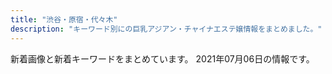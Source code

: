 ```yaml
---
title: "渋谷・原宿・代々木"
description: "キーワード別にの巨乳アジアン・チャイナエステ嬢情報をまとめました。"
---
```


新着画像と新着キーワードをまとめています。
2021年07月06日の情報です。

<DmmAffiliateIns />
<KeywordTable
  shops={
    [
    {
        "station": "JR\u6e0b\u8c37\u99c5",
        "name": "\u30a2\u30a4\u30b7\u30f3",
        "url": "http://www.aixin.co.jp/",
        "img_links": [
            "http://www.aixin.co.jp/images/staff/mirai/mirai.png",
            "http://www.aixin.co.jp/images/staff/anna/2.png",
            "http://www.aixin.co.jp/images/staff/miki/miki.jpg",
            "http://www.aixin.co.jp/images/staff/sara/1.jpg",
            "http://www.aixin.co.jp/images/price/hirou.jpg",
            "http://www.aixin.co.jp/images/costume/7.png",
            "http://www.aixin.co.jp/images/staff/mika2/1.png",
            "http://www.aixin.co.jp/images/staff/anna/1.png",
            "http://www.aixin.co.jp/images/staff/himari/himari.jpg",
            "http://www.aixin.co.jp/images/staff/ruri2/ruri2.png",
            "http://www.aixin.co.jp/images/staff/himari/1.jpg",
            "http://www.aixin.co.jp/images/staff/miharu/miharu.png",
            "http://www.aixin.co.jp/images/staff/haruka2/haruka2.png",
            "http://www.aixin.co.jp/images/staff/mika2/2.png",
            "http://www.aixin.co.jp/images/staff/eri/eri.png",
            "http://www.aixin.co.jp/images/staff/chiemi/chiemi.jpg",
            "http://www.aixin.co.jp/images/costume/6.png",
            "http://www.aixin.co.jp/images/staff/ayaka/ayaka.jpg",
            "http://www.aixin.co.jp/images/staff/yuzu/yuzu.jpg",
            "http://www.aixin.co.jp/images/map/google.png",
            "http://www.aixin.co.jp/images/costume/1.png",
            "http://www.aixin.co.jp/images/staff/miya2/miya2.jpg",
            "http://www.aixin.co.jp/images/staff/jyujyu/jyujyu.jpg",
            "http://www.aixin.co.jp/images/staff/jyujyu/1.jpg",
            "http://www.aixin.co.jp/images/costume/3.png",
            "http://www.aixin.co.jp/images/price/aroma.jpg",
            "http://www.aixin.co.jp/images/price/long.jpg",
            "http://www.aixin.co.jp/images/staff/koko/koko.png",
            "http://www.aixin.co.jp/images/staff/ran/ran.png",
            "http://www.aixin.co.jp/images/staff/ruru2/ruru2.jpg",
            "http://www.aixin.co.jp/images/top_pic/top2.jpg",
            "http://www.aixin.co.jp/images/staff/sara/sara.jpg",
            "http://www.aixin.co.jp/images/staff/rara/rara.png",
            "http://www.aixin.co.jp/images/price/tokusen.jpg",
            "http://www.aixin.co.jp/images/staff/mina/2.jpg",
            "http://www.aixin.co.jp/images/costume/2.png",
            "http://www.aixin.co.jp/images/staff/mika2/mika2.png",
            "http://www.aixin.co.jp/images/wanted/wanted.png",
            "http://www.aixin.co.jp/images/staff/aki/aki.png",
            "http://www.aixin.co.jp/images/staff/anna/anna.jpg",
            "http://www.aixin.co.jp/images/staff/akane/akane.png",
            "http://www.aixin.co.jp/images/top/top.jpg",
            "http://www.aixin.co.jp/images/staff/miki/2.jpg",
            "http://www.aixin.co.jp/images/staff/chiemi/1.jpg",
            "http://www.aixin.co.jp/images/staff/mimi2/mimi2.png",
            "http://www.aixin.co.jp/images/costume/4.png",
            "http://www.aixin.co.jp/images/staff/yui2/yui2.png",
            "http://www.aixin.co.jp/images/staff/ayaka/1.jpg",
            "http://www.aixin.co.jp/images/staff/ruru2/2.jpg"
        ],
        "keywords": {}
    },
    {
        "name": "\u6953",
        "station": "JR\u4ee3\u3005\u6728\u99c5",
        "img_links": [
            "http://www.kaede-es.club/images/staff/neinei2.jpg",
            "http://www.kaede-es.club/images/nav/nav-staff.jpg",
            "http://www.kaede-es.club/images/staff/2/hana.jpg",
            "http://www.kaede-es.club/css/2.jpeg",
            "http://www.kaede-es.club/images/staff/2/momo.jpg",
            "http://www.kaede-es.club/images/shop/DSC_0086-300x199.jpg",
            "http://www.kaede-es.club/images/t-off-ico.jpg",
            "http://www.kaede-es.club/images/nav/nav-job.jpg",
            "http://www.kaede-es.club/psd/off2-1.jpg",
            "http://www.kaede-es.club/images/staff/2/riri.jpg",
            "http://www.kaede-es.club/images/staff/2/7.jpg",
            "http://www.kaede-es.club/images/index-tiba_13.jpg",
            "http://www.kaede-es.club/images/shop/DSC_0087-221x300.jpg",
            "http://www.kaede-es.club/images/index-tiba_09.jpg",
            "http://www.kaede-es.club/images/staff/4/sati.jpg",
            "http://www.kaede-es.club/images/index-tiba_04.jpg",
            "http://www.kaede-es.club/images/staff/4/yuyu2.jpg",
            "http://www.kaede-es.club/images/nav/nav-sys.jpg",
            "http://www.kaede-es.club/images/index-tiba_02.jpg",
            "http://www.kaede-es.club/images/index-tiba_10.jpg",
            "http://www.kaede-es.club/images/staff/6.jpg",
            "http://www.kaede-es.club/images/staff/mimi.jpg",
            "http://www.kaede-es.club/images/staff/900938665947495901-225x300.jpg",
            "http://www.kaede-es.club/images/shop/DSC_0998-199x300.jpg",
            "http://www.kaede-es.club/psd/off32.jpg"
        ],
        "keywords": {},
        "url": "http://www.kaede-es.club/"
    },
    {
        "img_links": [
            "http://www.e-god.work/images/2.jpg",
            "http://www.e-god.work/images/head.jpg",
            "http://www.e-god.work/images/sys2.jpg",
            "http://www.e-god.work/images/ais.jpg",
            "http://www.e-god.work/images/line.png",
            "http://www.e-god.work/images/info.jpg",
            "http://www.e-god.work/images/interior_t.jpg",
            "http://www.e-god.work/img/koko2.jpg",
            "http://www.e-god.work/img/koko1.jpg",
            "http://www.e-god.work/images/mobile.jpg",
            "http://www.e-god.work/images/news.jpg",
            "http://www.e-god.work/img/yuki1.jpg",
            "http://www.e-god.work/images/1.jpg",
            "http://www.e-god.work/images/int2.jpg",
            "http://www.e-god.work/img/eri1.jpg",
            "http://www.e-god.work/images/sys1.jpg",
            "http://www.e-god.work/images/tel.jpg",
            "http://www.e-god.work/images/int1.jpg",
            "http://www.e-god.work/images/4.jpg",
            "http://www.e-god.work/images/staff_t.jpg",
            "http://www.e-god.work/img/zb.jpg"
        ],
        "station": "JR\u6e0b\u8c37\u99c5\u30cf\u30c1\u516c\u53e3",
        "url": "http://www.e-god.work/",
        "name": "\u30b9\u30ef\u30f3",
        "keywords": {}
    },
    {
        "img_links": [
            "http://www.ogon.work/staff/momo1.jpg",
            "http://www.ogon.work/img/contentsbottom.png",
            "http://www.ogon.work/staff/ai3.jpg",
            "http://www.ogon.work/staff/hana1.jpg",
            "http://www.ogon.work/staff/ai1.jpg",
            "http://www.ogon.work/img/bana03.jpg",
            "http://www.ogon.work/staff/ayumi2.jpg",
            "http://www.ogon.work/img/interior.jpg",
            "http://www.ogon.work/staff/ayumi3.jpg",
            "http://www.ogon.work/staff/ayumi1.jpg",
            "http://www.ogon.work/staff/aya2.jpg",
            "http://www.ogon.work/img/s/s_qa.png",
            "http://www.ogon.work/staff/aya1.jpg",
            "http://www.ogon.work/staff/ai2.jpg",
            "http://www.ogon.work/img/icon/new.jpg",
            "http://www.ogon.work/img/bana02.jpg",
            "http://www.ogon.work/staff/yuki1.jpg",
            "http://www.ogon.work/staff/yuki2.jpg",
            "http://www.ogon.work/staff/aya3.jpg"
        ],
        "station": "JR\u6e0b\u8c37\u99c5\u30cf\u30c1\u516c\u53e3",
        "name": "\u9ec4\u91d1\u6d77\u5cb8",
        "keywords": {
            "84": 58,
            "E": 7,
            "C": 60,
            "D": 16,
            "86": 14,
            "87": 14
        },
        "url": "http://www.ogon.work/"
    },
    {
        "img_links": [
            "http://angel.est.cm/photos/sites/23/2019/05/2019051010094757.jpg",
            "http://angel.est.cm/photos/sites/23/2018/10/2018100318475591.jpg",
            "http://angel.est.cm/img/top.png",
            "http://angel.est.cm/img/r2.jpg",
            "http://angel.est.cm/photos/sites/23/2019/05/2019051010094797.jpg",
            "http://angel.est.cm/photos/sites/23/2016/08/staff2.jpg",
            "http://angel.est.cm/img/r3.jpg",
            "http://angel.est.cm/img/r4.jpg",
            "http://angel.est.cm/photos/sites/23/2019/05/2019051010094759.jpg",
            "http://angel.est.cm/photos/sites/23/2019/11/2019110102361631.jpg",
            "http://angel.est.cm/photos/sites/23/2019/05/2019051010094748.jpg",
            "http://angel.est.cm/img/footer.png",
            "http://angel.est.cm/img/r1.jpg"
        ],
        "name": "Angel",
        "keywords": {
            "D": 8,
            "87": 6,
            "86": 6,
            "E": 4,
            "88": 2,
            "C": 2
        },
        "station": "JR\u6e0b\u8c37\u99c5\u5bae\u76ca\u5742\u53e3",
        "url": "http://angel.est.cm/"
    },
    {
        "url": "http://kokoronosato.tyo.cm/",
        "keywords": {
            "83": 4,
            "85": 4,
            "C": 19,
            "D": 24,
            "87": 8,
            "86": 12
        },
        "img_links": [
            "http://kokoronosato.tyo.cm/images/room1.jpg",
            "http://kokoronosato.tyo.cm/photos/sites/15/2020/08/2020082205444313.jpg",
            "http://kokoronosato.tyo.cm/link/e0016.jpg",
            "http://kokoronosato.tyo.cm/photos/sites/15/2019/07/2019072809450776.jpg",
            "http://kokoronosato.tyo.cm/link/walker88.jpg",
            "http://kokoronosato.tyo.cm/photos/sites/15/2019/07/2019072809470568.jpg",
            "http://kokoronosato.tyo.cm/images/room4.jpg",
            "http://kokoronosato.tyo.cm/images/themes/pink/line.png",
            "http://kokoronosato.tyo.cm/images/themes/pink/s_pickup.png",
            "http://kokoronosato.tyo.cm/link/88x31b.jpg",
            "http://kokoronosato.tyo.cm/link/esthelove88-31.jpg",
            "http://kokoronosato.tyo.cm/images/themes/pink/s_staff.png",
            "http://kokoronosato.tyo.cm/images/themes/pink/s_ranking.png",
            "http://kokoronosato.tyo.cm/images/themes/pink/s_news.png",
            "http://kokoronosato.tyo.cm/link/massage-de_88_31.jpg",
            "http://kokoronosato.tyo.cm/photos/sites/15/2020/08/2020082205443766.jpg",
            "http://kokoronosato.tyo.cm/images/themes/pink/r3.jpg",
            "http://kokoronosato.tyo.cm/images/themes/pink/mobile.jpg",
            "http://kokoronosato.tyo.cm/images/themes/pink/s_newface.png",
            "http://kokoronosato.tyo.cm/photos/sites/15/2019/07/2019072809465934.jpg",
            "http://kokoronosato.tyo.cm/images/themes/pink/no2.png",
            "http://kokoronosato.tyo.cm/images/room2.jpg",
            "http://kokoronosato.tyo.cm/images/themes/pink/s_link.png",
            "http://kokoronosato.tyo.cm/photos/sites/15/2020/08/2020082203135850.jpg",
            "http://kokoronosato.tyo.cm/link/8831.jpg",
            "http://kokoronosato.tyo.cm/photos/sites/15/2020/08/2020082205444661.jpg",
            "http://kokoronosato.tyo.cm/photos/sites/15/2020/08/2020082203150030.jpg",
            "http://menlog.net/link/menlog8831.jpg",
            "http://kokoronosato.tyo.cm/images/room3.jpg",
            "http://kokoronosato.tyo.cm/images/themes/pink/no1.png",
            "http://kokoronosato.tyo.cm/photos/sites/15/2019/07/2019072809445954.jpg"
        ],
        "station": "JR\u6e0b\u8c37\u99c5\u6771\u53e3",
        "name": "\u68ee\u306e\u9999"
    },
    {
        "img_links": [
            "http://awaawa-fairy.work/sp/img/line.jpg",
            "http://awaawa-fairy.work/sp/img/sta22.png",
            "http://awaawa-fairy.work/sp/img/sta26.png",
            "http://awaawa-fairy.work/img/sta28.png",
            "http://awaawa-fairy.work/sp/img/sta29.png",
            "http://awaawa-fairy.work/img/st27.png",
            "http://awaawa-fairy.work/sp/img/t-o.jpg",
            "http://awaawa-fairy.work/sp/img/mv.jpg",
            "http://awaawa-fairy.work/img/st017.png",
            "http://awaawa-fairy.work/img/st4.png",
            "http://awaawa-fairy.work/sp/img/sta15.png",
            "http://awaawa-fairy.work/img/sta18.png",
            "http://awaawa-fairy.work/img/sta17.png",
            "http://awaawa-fairy.work/sp/img/p-22.png",
            "http://awaawa-fairy.work/img/st17.png",
            "http://awaawa-fairy.work/sp/img/add.jpg",
            "http://awaawa-fairy.work/sp/img/tel.jpg",
            "http://awaawa-fairy.work/sp/img/p-28.png",
            "http://awaawa-fairy.work/img/st22.png",
            "http://awaawa-fairy.work/img/st29.png",
            "http://awaawa-fairy.work/sp/img/info.jpg",
            "http://awaawa-fairy.work/sp/img/t-s.jpg",
            "http://awaawa-fairy.work/img/bottom.png",
            "http://awaawa-fairy.work/img/st18.png",
            "http://awaawa-fairy.work/sp/img/pc.jpg",
            "http://awaawa-fairy.work/sp/img/botton.jpg",
            "http://awaawa-fairy.work/img/mo.png",
            "http://awaawa-fairy.work/img/sta26.png",
            "http://awaawa-fairy.work/img/sta29.png",
            "http://awaawa-fairy.work/sp/img/tit.jpg",
            "http://awaawa-fairy.work/img/nos.png",
            "http://awaawa-fairy.work/sp/img/t-t.jpg",
            "http://awaawa-fairy.work/img/sta27.png",
            "http://awaawa-fairy.work/sp/img/sta28.png",
            "http://awaawa-fairy.work/img/st26.png",
            "http://awaawa-fairy.work/sp/img/time.jpg",
            "http://awaawa-fairy.work/img/st28.png",
            "http://awaawa-fairy.work/sp/img/pic.jpg",
            "http://awaawa-fairy.work/img/st15.png",
            "http://awaawa-fairy.work/img/st018.png",
            "http://awaawa-fairy.work/sp/img/t-a.jpg",
            "http://awaawa-fairy.work/sp/img/sta18.png",
            "http://awaawa-fairy.work/sp/img/sta17.png",
            "http://awaawa-fairy.work/sp/img/sys.jpg",
            "http://awaawa-fairy.work/img/head.png",
            "http://awaawa-fairy.work/sp/img/p-18.png",
            "http://awaawa-fairy.work/sp/img/t-r.jpg",
            "http://awaawa-fairy.work/img/sta22.png",
            "http://awaawa-fairy.work/img/sta15.png",
            "http://awaawa-fairy.work/sp/img/sta27.png"
        ],
        "keywords": {
            "E": 2,
            "C": 17,
            "87": 5,
            "88": 5,
            "85": 4,
            "86": 3,
            "F": 1,
            "D": 4
        },
        "url": "http://awaawa-fairy.work/",
        "name": "\u6ce1\u6ce1\u30d5\u30a7\u30a2\u30ea\u30fc",
        "station": "JR\u6e0b\u8c37\u99c5\u897f\u53e3"
    }
]
}
/>
<DmmAffiliateScript />
